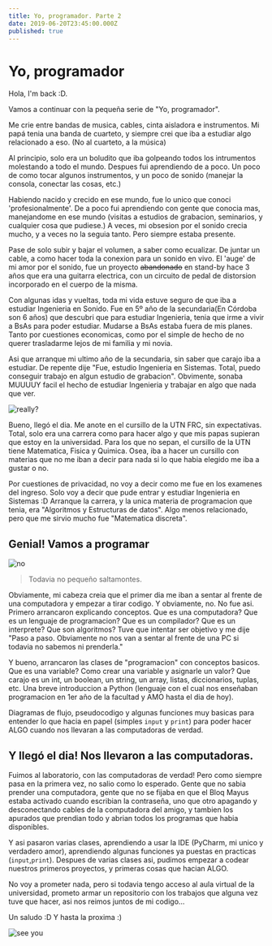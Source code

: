 ```yaml
---
title: Yo, programador. Parte 2
date: 2019-06-20T23:45:00.000Z
published: true
---
```


# Yo, programador

Hola, I'm back :D.

Vamos a continuar con la pequeña serie de "Yo, programador".


Me crie entre bandas de musica, cables, cinta aisladora e instrumentos. Mi papá tenia una banda de cuarteto, y siempre crei que iba a estudiar algo relacionado a eso. (No al cuarteto, a la música)

Al principio, solo era un boludito que iba golpeando todos los intrumentos molestando a todo el mundo. 
Despues fui aprendiendo de a poco. Un poco de como tocar algunos instrumentos, y un poco de sonido (manejar la consola, conectar las cosas, etc.)


Habiendo nacido y crecido en ese mundo, fue lo unico que conoci 'profesionalmente'. 
De a poco fui aprendiendo con gente que conocia mas, manejandome en ese mundo (visitas a estudios de grabacion, seminarios, y cualquier cosa que pudiese.)
A veces, mi obsesion por el sonido crecia mucho, y a veces no la seguia tanto. Pero siempre estaba presente.

Pase de solo subir y bajar el volumen, a saber como ecualizar. De juntar un cable, a como hacer toda la conexion para un sonido en vivo.
El 'auge' de mi amor por el sonido, fue un proyecto ~~abandonado~~ en stand-by hace 3 años que era una guitarra electrica, con un circuito de pedal de distorsion incorporado en el cuerpo de la misma.


Con algunas idas y vueltas, toda mi vida estuve seguro de que iba a estudiar Ingenieria en Sonido. Fue en 5º año de la secundaria(En Córdoba son 6 años) que descubri que para estudiar Ingenieria, tenia que irme a vivir a BsAs para poder estudiar.
Mudarse a BsAs estaba fuera de mis planes. Tanto por cuestiones economicas, como por el simple de hecho de no querer trasladarme lejos de mi familia y mi novia.


Asi que arranque mi ultimo año de la secundaria, sin saber que carajo iba a estudiar. De repente dije "Fue, estudio Ingenieria en Sistemas. Total, puedo conseguir trabajo en algun estudio de grabacion".
Obvimente, sonaba MUUUUY facil el hecho de estudiar Ingenieria y trabajar en algo que nada que ver.


![really?](https://media.giphy.com/media/oOTTyHRHj0HYY/giphy.gif)



Bueno, llegó el dia. Me anote en el cursillo de la UTN FRC, sin expectativas. Total, solo era una carrera como para hacer algo y que mis papas supieran que estoy en la universidad.
Para los que no sepan, el cursillo de la UTN tiene Matematica, Fisica y Quimica. 
Osea, iba a hacer un cursillo con materias que no me iban a decir para nada si lo que habia elegido me iba a gustar o no.


Por cuestiones de privacidad, no voy a decir como me fue en los examenes del ingreso. Solo voy a decir que pude entrar y estudiar Ingenieria en Sistemas :D
Arranque la carrera, y la unica materia de programacion que tenia, era "Algoritmos y Estructuras de datos".
Algo menos relacionado, pero que me sirvio mucho fue "Matematica discreta".


## Genial! Vamos a programar

![no](https://media.giphy.com/media/pLcgO003rbeo0/giphy.gif)

 > Todavia no pequeño saltamontes.

Obviamente, mi cabeza creia que el primer dia me iban a sentar al frente de una computadora y empezar a tirar codigo.
Y obviamente, no. No fue asi. Primero arrancaron explicando conceptos. Que es una computadora? Que es un lenguaje de programacion? Que es un compilador?
Que es un interprete? Que son algoritmos?
Tuve que intentar ser objetivo y me dije "Paso a paso. Obviamente no nos van a sentar al frente de una PC si todavia no sabemos ni prenderla."

Y bueno, arrancaron las clases de "programacion" con conceptos basicos. Que es una variable? Como crear una variable y asignarle un valor?
Que carajo es un int, un boolean, un string, un array, listas, diccionarios, tuplas, etc.
Una breve introduccion a Python (lenguaje con el cual nos enseñaban programacion en 1er año de la facultad y AMO hasta el dia de hoy).

Diagramas de flujo, pseudocodigo y algunas funciones muy basicas para entender lo que hacia en papel (simples `input` y `print`)
para poder hacer ALGO cuando nos llevaran a las computadoras de verdad.


## Y llegó el dia! Nos llevaron a las computadoras.


Fuimos al laboratorio, con las computadoras de verdad! Pero como siempre pasa en la primera vez, no salio como lo esperado.
Gente que no sabia prender una computadora, gente que no se fijaba en que el Bloq Mayus estaba activado cuando escribian la contraseña, 
uno que otro apagando y desconectando cables de la computadora del amigo, y tambien los apurados que prendian todo y abrian todos los programas que habia disponibles.

Y asi pasaron varias clases, aprendiendo a usar la IDE (PyCharm, mi unico y verdadero amor), aprendiendo algunas funciones ya puestas en practicas (`input`,`print`).
Despues de varias clases asi, pudimos empezar a codear nuestros primeros proyectos, y primeras cosas que hacian ALGO.

No voy a prometer nada, pero si todavia tengo acceso al aula virtual de la universidad, prometo armar un repositorio con los trabajos que alguna vez tuve que hacer, asi nos reimos juntos de mi codigo...

Un saludo :D Y hasta la proxima :)

![see you](https://media.giphy.com/media/l1J3CbFgn5o7DGRuE/giphy.gif)
